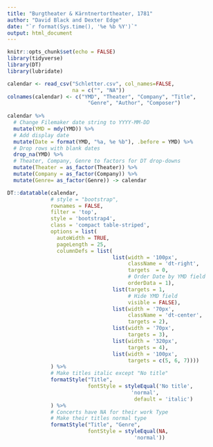 ```yaml
---
title: "Burgtheater & Kärntnertortheater, 1781"
author: "David Black and Dexter Edge"
date: "`r format(Sys.time(), '%e %b %Y')`"
output: html_document
---
```


```r
knitr::opts_chunk$set(echo = FALSE)
library(tidyverse)
library(DT)
library(lubridate)

calendar <- read_csv("Schletter.csv", col_names=FALSE,
                     na = c("", "NA"))
colnames(calendar) <- c("YMD", "Theater", "Company", "Title",
                          "Genre", "Author", "Composer")
  
calendar %>%
  # Change Filemaker date string to YYYY-MM-DD
  mutate(YMD = mdy(YMD)) %>% 
  # Add display date
  mutate(Date = format(YMD, "%a, %e %b"), .before = YMD) %>% 
  # Drop rows with blank dates
  drop_na(YMD) %>%
  # Theater, Company, Genre to factors for DT drop-downs
  mutate(Theater = as_factor(Theater)) %>%
  mutate(Company = as_factor(Company)) %>% 
  mutate(Genre= as_factor(Genre)) -> calendar

```

```r
DT::datatable(calendar, 
              # style = "bootstrap",
              rownames = FALSE,
              filter = 'top',
              style = 'bootstrap4',
              class = 'compact table-striped',
              options = list(
                autoWidth = TRUE,
                pageLength = 25,
                columnDefs = list(
                                  list(width = '100px',
                                       className = 'dt-right',
                                       targets  = 0, 
                                       # Order Date by YMD field
                                       orderData = 1),
                                  list(targets = 1,
                                       # Hide YMD field
                                       visible = FALSE),
                                  list(width = '70px',
                                       className = 'dt-center',
                                       targets = 2),
                                  list(width = '70px',
                                       targets = 3),
                                  list(width = '320px',
                                       targets = 4),
                                  list(width = '100px',
                                       targets = c(5, 6, 7))))
              ) %>% 
              # Make titles italic except "No title"
              formatStyle("Title", 
                          fontStyle = styleEqual('No title',
                                        'normal',
                                         default = 'italic')
              ) %>%
              # Concerts have NA for their work Type
              # Make their titles normal type
              formatStyle("Title", "Genre",
                          fontStyle = styleEqual(NA,
                                         'normal'))
  
```